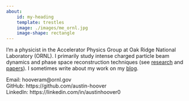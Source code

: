```yaml
---
about:
    id: my-heading
    template: trestles
    image: ./images/me_ornl.jpg
    image-shape: rectangle
---
```


:::{#my-heading}

I'm a physicist in the Accelerator Physics Group at Oak Ridge National Laboratory (ORNL). I primarily study intense charged particle beam dynamics and phase space reconstruction techniques (see [research](./research/index.qmd) and [papers](./papers/index.qmd)). I sometimes write about my work on my [blog](https://austin-hoover.github.io/blog/).

:::

Email: hooveram@ornl.gov \
GitHub: https://github.com/austin-hoover \
LinkedIn: https://linkedin.com/in/austinhoover0 \
